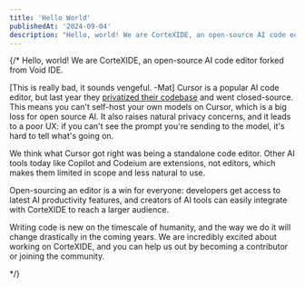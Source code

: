 ```yaml
---
title: 'Hello World'
publishedAt: '2024-09-04'
description: "Hello, world! We are CorteXIDE, an open-source AI code editor forked from Void IDE."
---
```




{/* 
Hello, world! We are CorteXIDE, an open-source AI code editor forked from Void IDE. 

[This is really bad, it sounds vengeful. -Mat]
Cursor is a popular AI code editor, but last year they [privatized their codebase](https://github.com/getcursor/cursor/commit/7815030980dea1245c05d4bbc28575746a1e40e4) and went closed-source.
This means you can't self-host your own models on Cursor, which is a big loss for open source AI. It also raises natural privacy concerns,
and it leads to a poor UX: if you can't see the prompt you're sending to the model, it's hard to tell what's going on.


We think what Cursor got right was being a standalone code editor. 
Other AI tools today like Copilot and Codeium are extensions, not editors, which makes them limited in scope and less natural to use. 


Open-sourcing an editor is a win for everyone: developers get access to latest AI productivity features,
and creators of AI tools can easily integrate with CorteXIDE to reach a larger audience.

Writing code is new on the timescale of humanity, and the way we do it will change drastically in the coming years.
We are incredibly excited about working on CorteXIDE, and you can help us out by becoming a contributor or joining the community. 


 */}
